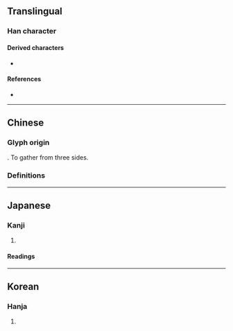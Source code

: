 {{also|𠓛|스}}
{{character info}}
==Translingual==

===Han character===
{{Han char|rn=9|rad=人|as=01|sn=3|four=|canj=OM,XXXOM|ids=⿱人一(GHTJ)}}

====Derived characters====
* {{l|mul|[[合]], [[僉]], [[俞]], [[會]], [[今]], [[令]], [[𫝆]], [[余]], [[佥]], [[佱]], [[侖]], [[㑒]], [[命]], [[侴]], [[倉]], [[㑹]], [[龠]], [[𠏉]], [[食]], [[舍]], [[全]]}}

====References====
* {{Han ref|kx=0091.030|dkj=00345|dj=0192.020|hdz=10102.020|uh=4EBC|ud=20156}}

----

==Chinese==

===Glyph origin===
{{Han etym}}
{{Han compound|入|一|ls=ic}}. To gather from three sides.

===Definitions===
{{zh-see|集|ssv}}

----

==Japanese==

===Kanji===
{{ja-kanji|grade=uc|rs=人01}}

# {{alternative form of|ja|集}}

====Readings====
{{ja-readings
|goon=じゅう<じふ
|kanon=しゅう<しふ
|kun=あつ-まる
}}

----

==Korean==

===Hanja===
{{ko-hanja|hangeul=집|rv=jip|mr=chip}}

# {{rfdef|ko|sort=人01}}
